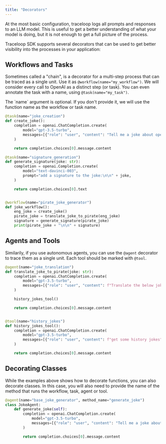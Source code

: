 ```yaml
---
title: "Decorators"
---
```


At the most basic configuration, traceloop logs all prompts and responses to an LLM model.
This is useful to get a better understanding of what your model is doing, but it is not enough to get a full picture of the process.

Traceloop SDK supports several decorators that can be used to get better visibility into the processes in your application:

## Workflows and Tasks

Sometimes called a "chain", is a decorator for a multi-step process that can be traced as a single unit.
Use it as `@workflow(name="my_workflow")`.
We will consider every call to OpenAI as a distinct step (or task). You can even annotate the task with a name, using `@task(name="my_task")`.

<Tip>
  The `name` argument is optional. If you don't provide it, we will use the
  function name as the workflow or task name.
</Tip>

```python
@task(name="joke_creation")
def create_joke():
    completion = openai.ChatCompletion.create(
        model="gpt-3.5-turbo",
        messages=[{"role": "user", "content": "Tell me a joke about opentelemetry"}],
    )

    return completion.choices[0].message.content

@task(name="signature_generation")
def generate_signature(joke: str):
    completion = openai.Completion.create(
        model="text-davinci-003",
        prompt="add a signature to the joke:\n\n" + joke,
    )

    return completion.choices[0].text


@workflow(name="pirate_joke_generator")
def joke_workflow():
    eng_joke = create_joke()
    pirate_joke = translate_joke_to_pirate(eng_joke)
    signature = generate_signature(pirate_joke)
    print(pirate_joke + "\n\n" + signature)
```

## Agents and Tools

Similarily, if you use autonomous agents, you can use the `@agent` decorator to trace them as a single unit.
Each tool should be marked with `@tool`.

```python
@agent(name="joke_translation")
def translate_joke_to_pirate(joke: str):
    completion = openai.ChatCompletion.create(
        model="gpt-3.5-turbo",
        messages=[{"role": "user", "content": f"Translate the below joke to pirate-like english:\n\n{joke}"}],
    )

    history_jokes_tool()

    return completion.choices[0].message.content


@tool(name="history_jokes")
def history_jokes_tool():
    completion = openai.ChatCompletion.create(
        model="gpt-3.5-turbo",
        messages=[{"role": "user", "content": f"get some history jokes"}],
    )

    return completion.choices[0].message.content
```

## Decorating Classes

While the examples above shows how to decorate functions, you can also decorate classes.
In this case, you will also need to provide the name of the method that runs the workflow, task, agent or tool.

```python
@agent(name="base_joke_generator", method_name="generate_joke")
class JokeAgent:
    def generate_joke(self):
        completion = openai.ChatCompletion.create(
            model="gpt-3.5-turbo",
            messages=[{"role": "user", "content": "Tell me a joke about Traceloop"}],
        )

        return completion.choices[0].message.content
```
